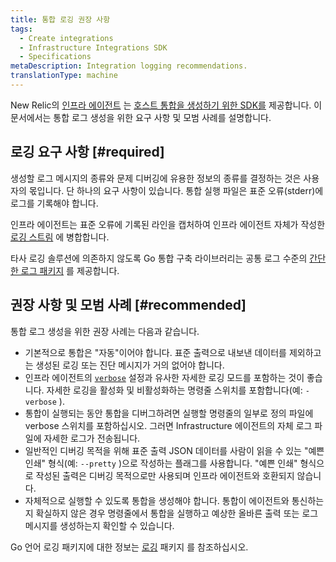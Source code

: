 ```yaml
---
title: 통합 로깅 권장 사항
tags:
  - Create integrations
  - Infrastructure Integrations SDK
  - Specifications
metaDescription: Integration logging recommendations.
translationType: machine
---
```


New Relic의 [인프라 에이전트](/docs/infrastructure/new-relic-infrastructure/getting-started/introduction-new-relic-infrastructure) 는 [호스트 통합을 생성하기 위한 SDK를](/docs/infrastructure/host-integrations/infrastructure-integrations-sdk/get-started/introduction-infrastructure-integrations-sdk/) 제공합니다. 이 문서에서는 통합 로그 생성을 위한 요구 사항 및 모범 사례를 설명합니다.

## 로깅 요구 사항 [#required]

생성할 로그 메시지의 종류와 문제 디버깅에 유용한 정보의 종류를 결정하는 것은 사용자의 몫입니다. 단 하나의 요구 사항이 있습니다. 통합 실행 파일은 표준 오류(stderr)에 로그를 기록해야 합니다.

인프라 에이전트는 표준 오류에 기록된 라인을 캡처하여 인프라 에이전트 자체가 작성한 [로깅 스트림](/docs/infrastructure/new-relic-infrastructure/troubleshooting/generating-logs-troubleshooting-infrastructure) 에 병합합니다.

타사 로깅 솔루션에 의존하지 않도록 Go 통합 구축 라이브러리는 공통 로그 수준의 [간단한 로그 패키지](https://github.com/newrelic/infra-integrations-sdk/blob/master/docs/toolset/log.md) 를 제공합니다.

## 권장 사항 및 모범 사례 [#recommended]

통합 로그 생성을 위한 권장 사례는 다음과 같습니다.

* 기본적으로 통합은 "자동"이어야 합니다. 표준 출력으로 내보낸 데이터를 제외하고는 생성된 로깅 또는 진단 메시지가 거의 없어야 합니다.
* 인프라 에이전트의 [`verbose`](/docs/infrastructure/new-relic-infrastructure/configuration/configure-infrastructure-agent#verbose) 설정과 유사한 자세한 로깅 모드를 포함하는 것이 좋습니다. 자세한 로깅을 활성화 및 비활성화하는 명령줄 스위치를 포함합니다(예: `-verbose` ).
* 통합이 실행되는 동안 통합을 디버그하려면 실행할 명령줄의 일부로 정의 파일에 verbose 스위치를 포함하십시오. 그러면 Infrastructure 에이전트의 자체 로그 파일에 자세한 로그가 전송됩니다.
* 일반적인 디버깅 목적을 위해 표준 출력 JSON 데이터를 사람이 읽을 수 있는 "예쁜 인쇄" 형식(예: `--pretty` )으로 작성하는 플래그를 사용합니다. "예쁜 인쇄" 형식으로 작성된 출력은 디버깅 목적으로만 사용되며 인프라 에이전트와 호환되지 않습니다.
* 자체적으로 실행할 수 있도록 통합을 생성해야 합니다. 통합이 에이전트와 통신하는지 확실하지 않은 경우 명령줄에서 통합을 실행하고 예상한 올바른 출력 또는 로그 메시지를 생성하는지 확인할 수 있습니다.

Go 언어 로깅 패키지에 대한 정보는 [로깅](https://github.com/newrelic/infra-integrations-sdk/blob/master/docs/toolset/log.md) 패키지 를 참조하십시오.